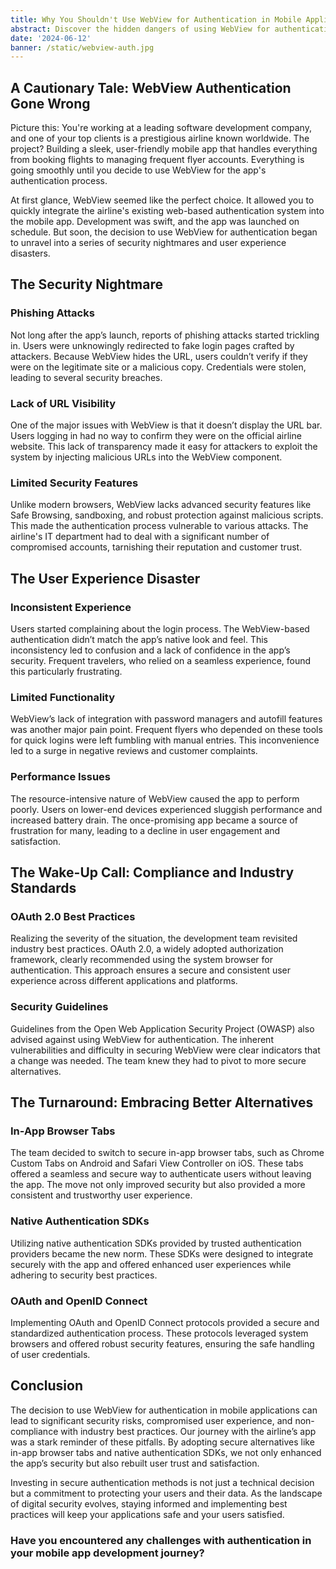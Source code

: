 ```yaml
---
title: Why You Shouldn't Use WebView for Authentication in Mobile Applications
abstract: Discover the hidden dangers of using WebView for authentication in mobile apps through a real-world story, and explore safer alternatives.
date: '2024-06-12'
banner: /static/webview-auth.jpg
---
```


## A Cautionary Tale: WebView Authentication Gone Wrong

Picture this: You're working at a leading software development company, and one of your top clients is a prestigious airline known worldwide. The project? Building a sleek, user-friendly mobile app that handles everything from booking flights to managing frequent flyer accounts. Everything is going smoothly until you decide to use WebView for the app's authentication process.

At first glance, WebView seemed like the perfect choice. It allowed you to quickly integrate the airline's existing web-based authentication system into the mobile app. Development was swift, and the app was launched on schedule. But soon, the decision to use WebView for authentication began to unravel into a series of security nightmares and user experience disasters.

## The Security Nightmare

### Phishing Attacks

Not long after the app’s launch, reports of phishing attacks started trickling in. Users were unknowingly redirected to fake login pages crafted by attackers. Because WebView hides the URL, users couldn’t verify if they were on the legitimate site or a malicious copy. Credentials were stolen, leading to several security breaches.

### Lack of URL Visibility

One of the major issues with WebView is that it doesn’t display the URL bar. Users logging in had no way to confirm they were on the official airline website. This lack of transparency made it easy for attackers to exploit the system by injecting malicious URLs into the WebView component.

### Limited Security Features

Unlike modern browsers, WebView lacks advanced security features like Safe Browsing, sandboxing, and robust protection against malicious scripts. This made the authentication process vulnerable to various attacks. The airline's IT department had to deal with a significant number of compromised accounts, tarnishing their reputation and customer trust.

## The User Experience Disaster

### Inconsistent Experience

Users started complaining about the login process. The WebView-based authentication didn’t match the app’s native look and feel. This inconsistency led to confusion and a lack of confidence in the app’s security. Frequent travelers, who relied on a seamless experience, found this particularly frustrating.

### Limited Functionality

WebView’s lack of integration with password managers and autofill features was another major pain point. Frequent flyers who depended on these tools for quick logins were left fumbling with manual entries. This inconvenience led to a surge in negative reviews and customer complaints.

### Performance Issues

The resource-intensive nature of WebView caused the app to perform poorly. Users on lower-end devices experienced sluggish performance and increased battery drain. The once-promising app became a source of frustration for many, leading to a decline in user engagement and satisfaction.

## The Wake-Up Call: Compliance and Industry Standards

### OAuth 2.0 Best Practices

Realizing the severity of the situation, the development team revisited industry best practices. OAuth 2.0, a widely adopted authorization framework, clearly recommended using the system browser for authentication. This approach ensures a secure and consistent user experience across different applications and platforms.

### Security Guidelines

Guidelines from the Open Web Application Security Project (OWASP) also advised against using WebView for authentication. The inherent vulnerabilities and difficulty in securing WebView were clear indicators that a change was needed. The team knew they had to pivot to more secure alternatives.

## The Turnaround: Embracing Better Alternatives

### In-App Browser Tabs

The team decided to switch to secure in-app browser tabs, such as Chrome Custom Tabs on Android and Safari View Controller on iOS. These tabs offered a seamless and secure way to authenticate users without leaving the app. The move not only improved security but also provided a more consistent and trustworthy user experience.

### Native Authentication SDKs

Utilizing native authentication SDKs provided by trusted authentication providers became the new norm. These SDKs were designed to integrate securely with the app and offered enhanced user experiences while adhering to security best practices.

### OAuth and OpenID Connect

Implementing OAuth and OpenID Connect protocols provided a secure and standardized authentication process. These protocols leveraged system browsers and offered robust security features, ensuring the safe handling of user credentials.

## Conclusion

The decision to use WebView for authentication in mobile applications can lead to significant security risks, compromised user experience, and non-compliance with industry best practices. Our journey with the airline’s app was a stark reminder of these pitfalls. By adopting secure alternatives like in-app browser tabs and native authentication SDKs, we not only enhanced the app’s security but also rebuilt user trust and satisfaction.

Investing in secure authentication methods is not just a technical decision but a commitment to protecting your users and their data. As the landscape of digital security evolves, staying informed and implementing best practices will keep your applications safe and your users satisfied.

### Have you encountered any challenges with authentication in your mobile app development journey?
